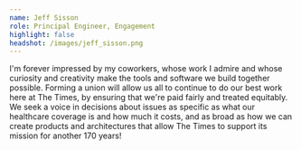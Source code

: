 ```yaml
---
name: Jeff Sisson
role: Principal Engineer, Engagement
highlight: false
headshot: /images/jeff_sisson.png
---
```

I'm forever impressed by my coworkers, whose work I admire and whose curiosity and creativity make the tools and software we build together possible. Forming a union will allow us all to continue to do our best work here at The Times, by ensuring that we're paid fairly and treated equitably. We seek a voice in decisions about issues as specific as what our healthcare coverage is and how much it costs, and as broad as how we can create products and architectures that allow The Times to support its mission for another 170 years!
